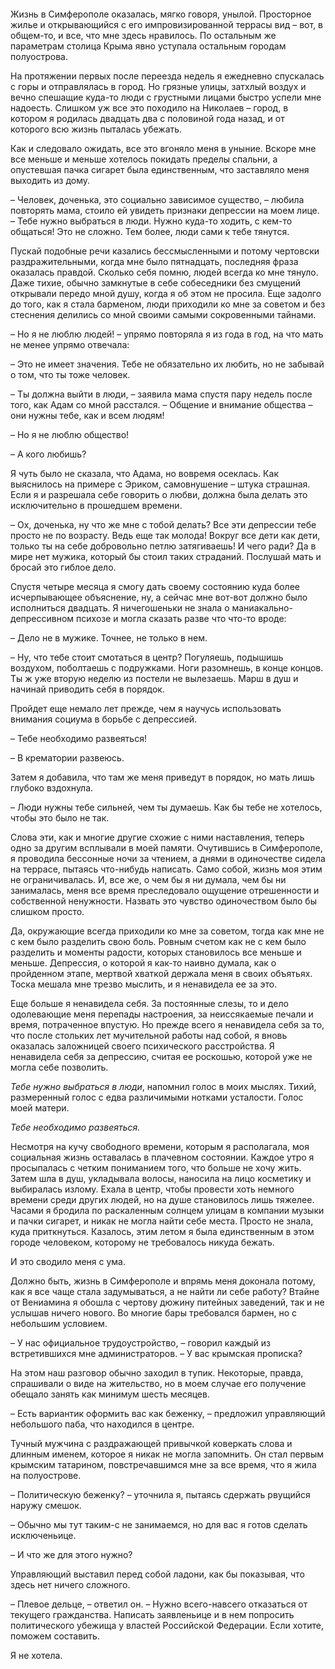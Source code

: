 # &nbsp; {#chapter-66}

Жизнь в Симферополе оказалась, мягко говоря, унылой. Просторное жилье и открывающийся с его импровизированной террасы вид – вот, в общем-то, и все, что мне здесь нравилось. По остальным же параметрам столица Крыма явно уступала остальным городам полуострова. 

На протяжении первых после переезда недель я ежедневно спускалась с горы и отправлялась в город. Но грязные улицы, затхлый воздух и вечно спешащие куда-то люди с грустными лицами быстро успели мне надоесть. Слишком уж все это походило на Николаев – город, в котором я родилась двадцать два с половиной года назад, и от которого всю жизнь пыталась убежать. 

Как и следовало ожидать, все это вгоняло меня в уныние. Вскоре мне все меньше и меньше хотелось покидать пределы спальни, а опустевшая пачка сигарет была единственным, что заставляло меня выходить из дому.

– Человек, доченька, это социально зависимое существо, – любила повторять мама, стоило ей увидеть признаки депрессии на моем лице. – Тебе нужно выбраться в люди. Нужно куда-то ходить, с кем-то общаться! Это не сложно. Тем более, люди сами к тебе тянутся.

Пускай подобные речи казались бессмысленными и потому чертовски раздражительными, когда мне было пятнадцать, последняя фраза оказалась правдой. Сколько себя помню, людей всегда ко мне тянуло. Даже тихие, обычно замкнутые в себе собеседники без смущений открывали передо мной душу, когда я об этом не просила. Еще задолго до того, как я стала барменом, люди приходили ко мне за советом и без стеснения делились со мной своими самыми сокровенными тайнами. 

– Но я не люблю людей! – упрямо повторяла я из года в год, на что мать не менее упрямо отвечала:

– Это не имеет значения. Тебе не обязательно их любить, но не забывай о том, что ты тоже человек. 

– Ты должна выйти в люди, – заявила мама спустя пару недель после того, как Адам со мной расстался. – Общение и внимание общества – они нужны тебе, как и всем людям!

– Но я не люблю общество!

– А кого любишь? 

Я чуть было не сказала, что Адама, но вовремя осеклась. Как выяснилось на примере с Эриком, самовнушение – штука страшная. Если я и разрешала себе говорить о любви, должна была делать это исключительно в прошедшем времени.  

– Ох, доченька, ну что же мне с тобой делать? Все эти депрессии тебе просто не по возрасту. Ведь еще так молода! Вокруг все дети как дети, только ты на себе добровольно петлю затягиваешь! И чего ради? Да в мире нет мужика, который бы стоил таких страданий. Послушай мать и бросай это гиблое дело. 

Спустя четыре месяца я смогу дать своему состоянию куда более исчерпывающее объяснение, ну, а сейчас мне вот-вот должно было исполниться двадцать. Я ничегошеньки не знала о маниакально-депрессивном психозе и могла сказать разве что что-то вроде:

– Дело не в мужике. Точнее, не только в нем.

– Ну, что тебе стоит смотаться в центр? Погуляешь, подышишь воздухом, поболтаешь с подружками. Ноги разомнешь, в конце концов. Ты ж уже вторую неделю из постели не вылезаешь. Марш в душ и начинай приводить себя в порядок. 

Пройдет еще немало лет прежде, чем я научусь использовать внимания социума в борьбе с депрессией. 

– Тебе необходимо развеяться!

– В крематории развеюсь.

Затем я добавила, что там же меня приведут в порядок, но мать лишь глубоко вздохнула.

– Люди нужны тебе сильней, чем ты думаешь. Как бы тебе не хотелось, чтобы это было не так.

Слова эти, как и многие другие схожие с ними наставления, теперь одно за другим всплывали в моей памяти. Очутившись в Симферополе, я проводила бессонные ночи за чтением, а днями в одиночестве сидела на террасе, пытаясь что-нибудь написать. Само собой, жизнь моя этим не ограничивалась. И, все же, о чем бы я ни думала, чем бы ни занималась, меня все время преследовало ощущение отрешенности и собственной ненужности. Назвать это чувство одиночеством было бы слишком просто. 

Да, окружающие всегда приходили ко мне за советом, тогда как мне не с кем было разделить свою боль. Ровным счетом как не с кем было разделить и моменты радости, которых становилось все меньше и меньше. Депрессия, о которой я как-то наивно думала, как о пройденном этапе, мертвой хваткой держала меня в своих объятьях. Тоска мешала мне трезво мыслить, и я ненавидела ее за это. 

Еще больше я ненавидела себя. За постоянные слезы, то и дело одолевающие меня перепады настроения, за неиссякаемые печали и время, потраченное впустую. Но прежде всего я ненавидела себя за то, что после стольких лет мучительной работы над собой, я вновь оказалась заложницей своего психического расстройства. Я ненавидела себя за депрессию, считая ее роскошью, которой уже не могла себе позволить.

*Тебе нужно выбраться в люди*, напомнил голос в моих мыслях. Тихий, размеренный голос с едва различимыми нотками усталости. Голос моей матери.

*Тебе необходимо развеяться.*

Несмотря на кучу свободного времени, которым я располагала, моя социальная жизнь оставалась в плачевном состоянии. Каждое утро я просыпалась с четким пониманием того, что больше не хочу жить. Затем шла в душ, укладывала волосы, наносила на лицо косметику и выбиралась излому. Ехала в центр, чтобы провести хоть немного времени среди других людей, но на душе становилось лишь тяжелее. Часами я бродила по раскаленным солнцем улицам в компании музыки и пачки сигарет, и никак не могла найти себе места. Просто не знала, куда приткнуться. Казалось, этим летом я была единственным в этом городе человеком, которому не требовалось никуда бежать. 

И это сводило меня с ума.

Должно быть, жизнь в Симферополе и впрямь меня доконала потому, как я все чаще стала задумываться, а не найти ли себе работу? Втайне от Вениамина я обошла с чертову дюжину питейных заведений, так и не услышав ничего нового. Во многие бары требовался бармен, но с небольшим условием. 

– У нас официальное трудоустройство, – говорил каждый из встретившихся мне администраторов. – У вас крымская прописка?

На этом наш разговор обычно заходил в тупик. Некоторые, правда, спрашивали о виде на жительство, но в моем случае его получение обещало занять как минимум шесть месяцев.

– Есть вариантик оформить вас как беженку, – предложил управляющий небольшого паба, что находился в центре. 

Тучный мужчина с раздражающей привычкой коверкать слова и длинным именем, которое я никак не могла запомнить. Он стал первым крымским татарином, повстречавшимся мне за все время, что я жила на полуострове.   

– Политическую беженку? – уточнила я, пытаясь сдержать рвущийся наружу смешок.

– Обычно мы тут таким-с не занимаемся, но для вас я готов сделать исключеньице.

– И что же для этого нужно?

Управляющий выставил перед собой ладони, как бы показывая, что здесь нет ничего сложного.

– Плевое дельце, – ответил он. – Нужно всего-навсего отказаться от текущего гражданства. Написать заявленьице и в нем попросить политического убежища у властей Российской Федерации. Если хотите, поможем составить.

Я не хотела.


